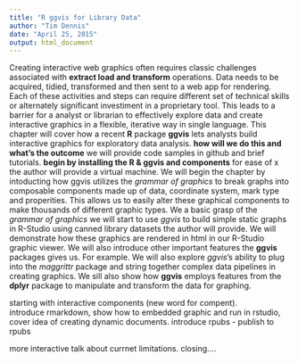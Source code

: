 ```yaml
---
title: "R ggvis for Library Data"
author: "Tim Dennis"
date: "April 25, 2015"
output: html_document
---
```


Creating interactive web graphics often requires classic challenges associated with **extract load and transform** operations. Data needs to be acquired, tidied, transformed and then sent to a web app for rendering. Each of these activities and steps can require different set of technical skills or alternately significant investiment in a proprietary tool.  This leads to a barrier for a analyst or librarian to effectively explore data and create interactive graphics in a flexible, iterative way in single language. This chapter will cover how a recent **R** package **ggvis** lets analysts build interactive graphics for exploratory data analysis.  **how will we do this and what's the outcome** we will provide code samples in github and brief tutorials. 
**begin by installing the R & ggvis and components** for ease of x the author will provide a virtual machine. 
We will begin the chapter by intoducting how ggvis utilizes the *grammar of graphics* to break graphs into composable components made up of data, coordinate system, mark type and properities. This allows us to easily alter these graphical components to make thousands of different graphic types.  We a basic grasp of the *grammar of graphics* we will start to use *ggvis* to build simple static graphs in R-Studio using canned library datasets the author will provide.  We will demonstrate how these graphics are rendered in html in our R-Studio graphic viewer. We will also introduce other important features the **ggvis** packages gives us. For example. We will also explore *ggvis*'s ability to plug into the *maggrittr* package and string together complex data pipelines in creating graphics. We sill also show how **ggvis** employs features from the **dplyr** package to manipulate and transform the data for graphing. 

starting with interactive components (new word for compent).  
introduce rmarkdown, show how to embedded graphic and run in rstudio, cover idea of creating dynamic documents. 
introduce rpubs - publish to rpubs 

more interactive 
talk about currnet limitations. 
closing....

